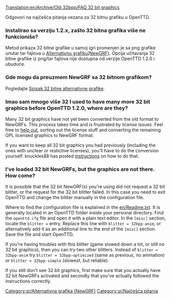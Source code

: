 [[Translation:en/Archive/Old 32bpp/FAQ 32 bit graphics]]

{{en/Dostupnost|1.2}}

Odgovori na najčešća pitanja vezana za 32 bitnu grafiku u OpenTTD.

===Instalirao sa verziju 1.2.x, zašto 32 bitna grafika više ne funkcioniše?===

Metod prikaza 32 bitne grafike u samoj igri promenjen je sa png grafike unutar tar fajlova u [[sr/Alternativna Grafika (NewGRF)|Alternativnu grafiku(NewGRF)]]. Opcija učitavanja 32 bitne grafike iz png/tar fajlova nije dostupna od verzije OpenTTD 1.2.0 i ubuduće.

===Gde mogu da preuzmem NewGRF sa 32 bitnom grafikom?===

Pogledajte [[sr/Spisak 32 bitne alternativne grafike|Spisak 32 bitne alternativne grafike]].

===Imao sam mnogo više 32 I used to have many more 32 bit graphics before OpenTTD 1.2.0, where are they?===

Many 32 bit graphics have not yet been converted from the old format to NewGRFs. This process takes time and is frustrated by license issues. Feel free to [http://www.tt-forums.net/viewforum.php?f=36 help out], sorting out the license stuff and converting the remaining GPL licensed graphics to NewGRF format.

If you want to keep all 32 bit graphics you had previously (including the ones with unclear or restictive licenses), you'll have to do the conversion yourself. knuckles88 has posted [http://www.tt-forums.net/viewtopic.php?p=1026754#p1026754 instructions] on how to do that.

===I’ve loaded 32 bit NewGRFs, but the graphics are not there. How come?===

It is possible that the 32 bit NewGRF(s) you're using did not request a 32 bit blitter, or the request for the 32 bit blitter failed. In this case you need to exit OpenTTD and change the blitter manually in the configuration file.

Where to find the configuration file is explained in the [[en/Readme.txt]]. It is generally located in an OpenTTD folder inside your personal directory. Find the <code>openttd.cfg</code> file and open it with a plain text editor. In the <code>[misc]</code> section, locate the <code>blitter =</code> entry. Replace this line with <code>blitter = 32bpp-anim</code>, or alternatively add it as an additional line to the end of the <code>[misc]</code> section. Save the file and start OpenTTD.

If you're having troubles with this blitter (game slowed down a lot, or still no 32 bit graphics), then you can try two other blitters. Instead of <code>blitter = 32bpp-anim</code> try <code>blitter = 32bpp-optimized</code> (same as previous, no animation) or <code>blitter = 32bpp-simple</code> (slowest, but reliable).

If you still don't see 32 bit graphics, first make sure that you actually have 32 bit NewGRFs activated and secondly that you've actually followed the instructions correctly.





[[Category:sr/Alternativna grafika (NewGRF)]]
[[Category:sr/Najčešća pitanja]]